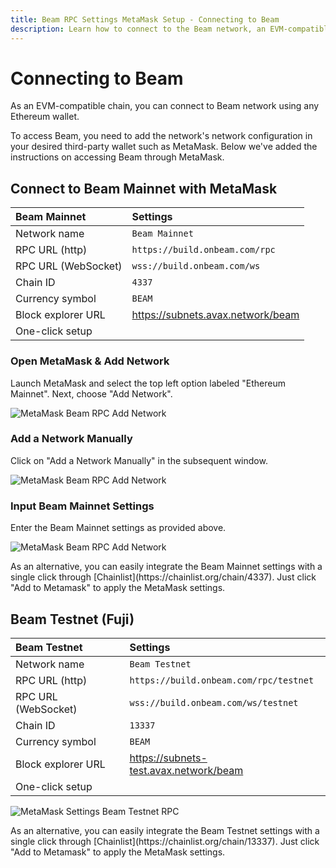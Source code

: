 ```yaml
---
title: Beam RPC Settings MetaMask Setup - Connecting to Beam
description: Learn how to connect to the Beam network, an EVM-compatible chain, using Ethereum wallets like MetaMask.
---
```



# Connecting to Beam

As an EVM-compatible chain, you can connect to Beam network using any Ethereum wallet.

<Callout type="info">
  To access Beam, you need to add the network's network configuration in your
  desired third-party wallet such as MetaMask. Below we've added the
  instructions on accessing Beam through MetaMask.
</Callout>

## Connect to Beam Mainnet with MetaMask

| Beam Mainnet       | Settings                                        |
| :----------------- | :---------------------------------------------- |
| Network name       | `Beam Mainnet`                                  |
| RPC URL (http)     | `https://build.onbeam.com/rpc`                  |
| RPC URL (WebSocket)| `wss://build.onbeam.com/ws`                  |
| Chain ID           | `4337`                                          |
| Currency symbol    | `BEAM`                                          |
| Block explorer URL | https://subnets.avax.network/beam               |
| One-click setup    | <NetworkButton chainId="4337" />                |

<Steps>

### Open MetaMask & Add Network

Launch MetaMask and select the top left option labeled "Ethereum Mainnet". Next, choose "Add Network".

![MetaMask Beam RPC Add Network](/metamask1.png)

### Add a Network Manually

Click on "Add a Network Manually" in the subsequent window.

![MetaMask Beam RPC Add Network](/metamask2.png)

### Input Beam Mainnet Settings

Enter the Beam Mainnet settings as provided above.

![MetaMask Beam RPC Add Network](/metamask3.png)

</Steps>

<Callout type="info">
  As an alternative, you can easily integrate the Beam Mainnet settings with a
  single click through [Chainlist](https://chainlist.org/chain/4337). Just click
  "Add to Metamask" to apply the MetaMask settings.
</Callout>

## Beam Testnet (Fuji)

| Beam Testnet       | Settings                                        |
| :----------------- | :---------------------------------------------- |
| Network name       | `Beam Testnet`                                  |
| RPC URL (http)     | `https://build.onbeam.com/rpc/testnet`          |
| RPC URL (WebSocket)| `wss://build.onbeam.com/ws/testnet`                  |
| Chain ID           | `13337`                                         |
| Currency symbol    | `BEAM`                                          |
| Block explorer URL | https://subnets-test.avax.network/beam          |
| One-click setup    | <NetworkButton chainId="13337" />               |

![MetaMask Settings Beam Testnet RPC](/metamask-beam-testnet.png)

<Callout type="info">
  As an alternative, you can easily integrate the Beam Testnet settings with a
  single click through [Chainlist](https://chainlist.org/chain/13337). Just
  click "Add to Metamask" to apply the MetaMask settings.
</Callout>
